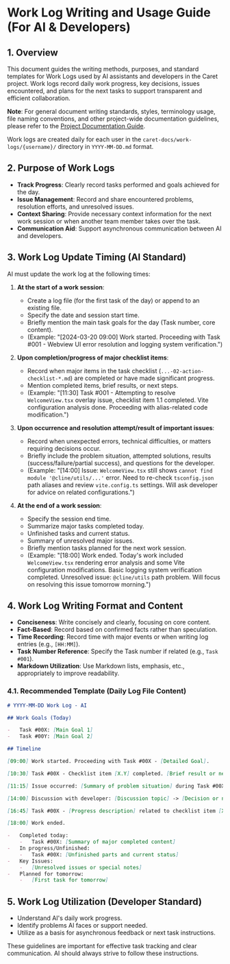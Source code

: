 # Work Log Writing and Usage Guide (For AI & Developers)

## 1. Overview

This document guides the writing methods, purposes, and standard templates for Work Logs used by AI assistants and developers in the Caret project. Work logs record daily work progress, key decisions, issues encountered, and plans for the next tasks to support transparent and efficient collaboration.

**Note**: For general document writing standards, styles, terminology usage, file naming conventions, and other project-wide documentation guidelines, please refer to the [Project Documentation Guide](../development/documentation-guide.mdx).

Work logs are created daily for each user in the `caret-docs/work-logs/{username}/` directory in `YYYY-MM-DD.md` format.

## 2. Purpose of Work Logs

-   **Track Progress**: Clearly record tasks performed and goals achieved for the day.
-   **Issue Management**: Record and share encountered problems, resolution efforts, and unresolved issues.
-   **Context Sharing**: Provide necessary context information for the next work session or when another team member takes over the task.
-   **Communication Aid**: Support asynchronous communication between AI and developers.

## 3. Work Log Update Timing (AI Standard)

AI must update the work log at the following times:

1.  **At the start of a work session**:

    -   Create a log file (for the first task of the day) or append to an existing file.
    -   Specify the date and session start time.
    -   Briefly mention the main task goals for the day (Task number, core content).
    -   (Example: "[2024-03-20 09:00] Work started. Proceeding with Task #001 - Webview UI error resolution and logging system verification.")

2.  **Upon completion/progress of major checklist items**:

    -   Record when major items in the task checklist (`...-02-action-checklist-*.md`) are completed or have made significant progress.
    -   Mention completed items, brief results, or next steps.
    -   (Example: "[11:30] Task #001 - Attempting to resolve `WelcomeView.tsx` overlay issue, checklist item 1.1 completed. Vite configuration analysis done. Proceeding with alias-related code modification.")

3.  **Upon occurrence and resolution attempt/result of important issues**:

    -   Record when unexpected errors, technical difficulties, or matters requiring decisions occur.
    -   Briefly include the problem situation, attempted solutions, results (success/failure/partial success), and questions for the developer.
    -   (Example: "[14:00] Issue: `WelcomeView.tsx` still shows `cannot find module '@cline/utils/...'` error. Need to re-check `tsconfig.json` path aliases and review `vite.config.ts` settings. Will ask developer for advice on related configurations.")

4.  **At the end of a work session**:
    -   Specify the session end time.
    -   Summarize major tasks completed today.
    -   Unfinished tasks and current status.
    -   Summary of unresolved major issues.
    -   Briefly mention tasks planned for the next work session.
    -   (Example: "[18:00] Work ended. Today's work included `WelcomeView.tsx` rendering error analysis and some Vite configuration modifications. Basic logging system verification completed. Unresolved issue: `@cline/utils` path problem. Will focus on resolving this issue tomorrow morning.")

## 4. Work Log Writing Format and Content

-   **Conciseness**: Write concisely and clearly, focusing on core content.
-   **Fact-Based**: Record based on confirmed facts rather than speculation.
-   **Time Recording**: Record time with major events or when writing log entries (e.g., `[HH:MM]`).
-   **Task Number Reference**: Specify the Task number if related (e.g., `Task #001`).
-   **Markdown Utilization**: Use Markdown lists, emphasis, etc., appropriately to improve readability.

### 4.1. Recommended Template (Daily Log File Content)

```markdown
# YYYY-MM-DD Work Log - AI

## Work Goals (Today)

-   Task #00X: [Main Goal 1]
-   Task #00Y: [Main Goal 2]

## Timeline

[09:00] Work started. Proceeding with Task #00X - [Detailed Goal].

[10:30] Task #00X - Checklist item [X.Y] completed. [Brief result or next step].

[11:15] Issue occurred: [Summary of problem situation] during Task #00X. [Attempted solution] -> [Result].

[14:00] Discussion with developer: [Discussion topic] -> [Decision or next action].

[16:45] Task #00X - [Progress description] related to checklist item [X.Z].

[18:00] Work ended.

-   Completed today:
    -   Task #00X: [Summary of major completed content]
-   In progress/Unfinished:
    -   Task #00X: [Unfinished parts and current status]
-   Key Issues:
    -   [Unresolved issues or special notes]
-   Planned for tomorrow:
    -   [First task for tomorrow]
```

## 5. Work Log Utilization (Developer Standard)

-   Understand AI's daily work progress.
-   Identify problems AI faces or support needed.
-   Utilize as a basis for asynchronous feedback or next task instructions.

These guidelines are important for effective task tracking and clear communication. AI should always strive to follow these instructions.
